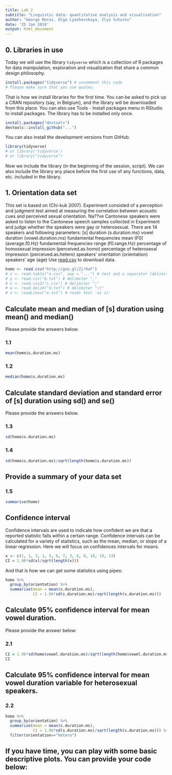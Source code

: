 ---
title: Lab 2
subtitle: "Linguistic data: quantitative analysis and visualisation"
author: "George Moroz, Olga Lyashevskaya, Ilya Schurov"
date: '25 Jan 2018'
output: html_document
---

## 0. Libraries in use
Today we will use the library `tidyverse` which is a collection of R packages for data manipulation, exploration and visualization that share a common design philosophy. 

```{r library1}
install.packages("tidyverse") # uncomment this code
# Please make sure that you use quotes.
```
That is how we install libraries for the first time. You can be asked to pick up a CRAN repository (say, in Belgium), and the library will be downloaded from this place.
You can also use Tools - Install packages menu in RStudio to install packages.
The library has to be installed only once.

```{r library2}
install.packages("devtools") 
devtools::install_github("...")
```
You can also install the development versions from GitHub.

```{r eval = FALSE}
library(tidyverse) 
# or library('tidyverse')
# or library("tidyverse")
```
Now we include the library (in the beginning of the session, script). We can also include the library any place before the first use of any functions, data, etc. included in the library.

## 1. Orientation data set
This set is based on (Chi-kuk 2007). Experiment consisted of a perception and judgment test aimed at measuring the correlation between acoustic cues and perceived sexual orientation. Na??ve Cantonese speakers were asked to listen to the Cantonese speech samples collected in Experiment and judge whether the speakers were gay or heterosexual. There are 14 speakers and following parameters:
    [s] duration (s.duration.ms)
    vowel duration (vowel.duration.ms)
    fundamental frequencies mean (F0) (average.f0.Hz)
    fundamental frequencies range (f0.range.Hz)
    percentage of homosexual impression (perceived.as.homo)
    percentage of heterosexal impression (perceived.as.hetero)
    speakers' orientation (orientation)
    speakers' age (age)
Use [read.csv]("http://goo.gl/Zjr9aF") to download data.
```{r read data set}
homo <- read.csv("http://goo.gl/Zjr9aF")
# z <- read.table("a.csv", sep = "...") # text and a separator (delimiter) type, eg. sep="\t", sep=";" 
# y <- read.csv("b.txt") # delimiter ","
# x <- read.csv2("c.csv") # delimiter ";"
# w <- read.delim("d.txt") # delimiter "\t"
# v <- readLines("e.txt") # reads text 'as is'
```

## Calculate mean and median of [s] duration using mean() and median()
Please provide the answers below.  

### 1.1
```{r}
mean(homo$s.duration.ms)
```

### 1.2  

```{r}
median(homo$s.duration.ms)
```

## Calculate standard deviation and standard error of [s] duration using sd() and se()
Please provide the answers below.

### 1.3  
```{r}
sd(homo$s.duration.ms)
```


### 1.4  
```{r}
sd(homo$s.duration.ms)/sqrt(length(homo$s.duration.ms))
```


## Provide a summary of your data set

### 1.5  
```{r}
summarise(homo)
```


## Confidence interval
Confidence intervals are used to indicate how confident we are that a reported statistic falls within a certain range. Confidence intervals can be calculated for a variety of statistics, such as the mean, median, or slope of a linear regression. Here we will focus on confidences intervals for means.  
```{r eval = FALSE}
x <- c(1, 1, 3, 1, 5, 6, 7, 3, 6, 8, 10, 10, 13)
CI = 1.96*sd(x)/sqrt(length(x)))
```

And that is how we can get some statistics using pipes:  
```{r eval = FALSE}
homo %>% 
  group_by(orientation) %>%
  summarise(mean = mean(s.duration.ms),
            CI = 1.96*sd(s.duration.ms)/sqrt(length(s.duration.ms)))
```

## Calculate 95% confidence interval for mean vowel duration.
Please provide the answer below:

### 2.1  
```{r}
CI = 1.96*sd(homo$vowel.duration.ms)/sqrt(length(homo$vowel.duration.ms))
CI
```


## Calculate 95% confidence interval for mean vowel duration variable for heterosexual speakers.

### 2.2  
```{r}
homo %>% 
  group_by(orientation) %>%
  summarise(mean = mean(s.duration.ms),
            CI = 1.96*sd(s.duration.ms)/sqrt(length(s.duration.ms))) %>%
  filter(orientation=="hetero")
```


## If you have time, you can play with some basic descriptive plots. You can provide your code below:  

```{r}
```
